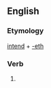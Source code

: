 ==English==

===Etymology===
[[intend]] + [[-eth]]

===Verb===
{{infl|en|verb form}}

# {{archaic third-person singular of|intend}}